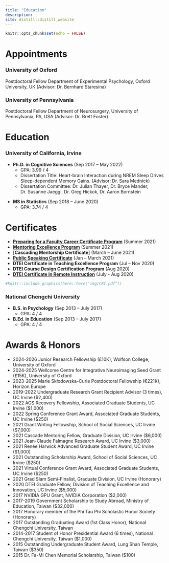 ```yaml
---
title: "Education"
description:
site: distill::distill_website
---
```


```r
knitr::opts_chunk$set(echo = FALSE)
```

# Appointments
### University of Oxford
Postdoctoral Fellow
Department of Experimental Psychology, Oxford University, UK (Advisor: Dr. Bernhard Staresina)

### University of Pennsylvania
Postdoctoral Fellow
Department of Neurosurgery, University of Pennsylvania, PA, USA (Advisor: Dr. Brett Foster)

\newpage

# Education
### University of California, Irvine
- **Ph.D. in Cognitive Sciences** (Sep 2017 – May 2022)
  - GPA: 3.99 / 4
  - Dissertation Title: Heart-brain Interaction during NREM Sleep Drives Sleep-dependent Memory Gains. (Advisor: Dr. Sara Mednick)
  - Dissertation Committee: Dr. Julian Thayer, Dr. Bryce Mander, Dr. Susanne Jaeggi, Dr. Greg Hickok, Dr. Aaron Bornstein
  
\newpage
- **MS in Statistics** (Sep 2018 – June 2020)
  + GPA: 3.74 / 4
  
\newpage

# Certificates

- [**Preparing for a Faculty Career Certificate Program**](https://github.com/pinchunc/certificates/blob/main/Pin-Chun%20Chen_PFFC%20Certificate.pdf) (Summer 2021)
- [**Mentoring Excellence Program**](https://github.com/pinchunc/certificates/blob/main/Pin-Chun%20Chen_MEP%20Certificate.pdf) (Summer 2021)
- [**Cascading Mentorship Certificate**] (March – June 2021)
- [**Public Speaking Certificate**](https://github.com/pinchunc/certificates/blob/main/Public%20Speaking%20Certificate%20-%20Pin-Chun%20Chen.pdf) (Jan – March 2021)
- **DTEI Certificate in Teaching Excellence Program** (Jul – Nov 2020)
- [**DTEI Course Design Certification Program**](https://raw.githubusercontent.com/pinchunc/certificates/013665983e1a91defe6ad0d849e24c195d680b8d/CDCP.pdf) (Aug 2020)
- [**DTEI Certificate in Remote Instruction**](https://raw.githubusercontent.com/pinchunc/certificates/013665983e1a91defe6ad0d849e24c195d680b8d/CRI.pdf) (July - Aug 2020) 



```r
#knitr::include_graphics(here::here("img/CRI.pdf"))
```


\newpage
\newpage

### National Chengchi University
- **B.S. in Psychology** (Sep 2013 – July 2017)
  + GPA: 4 / 4
- **B.Ed. in Education** (Sep 2013 – July 2017)
  + GPA: 4 / 4

# Awards & Honors
- 2024-2026	Junior Research Fellowship (£10K), Wolfson College, University of Oxford
- 2024-2025	Wellcome Centre for Integrative Neuroimaging Seed Grant (£15K), University of Oxford
- 2023-2025	Marie Skłodowska-Curie Postdoctoral Fellowship (€221K), Horizon Europe
- 2019-2022	Undergraduate Research Grant Recipient Advisor (3 times), UC Irvine ($2,400)
- 2022 AGS Recovery Fellowship, Associated Graduate Students, UC Irvine ($1,000)
- 2022 Spring Conference Grant Award, Associated Graduate Students, UC Irvine ($250)
- 2021 Grant Writing Fellowship, School of Social Sciences, UC Irvine ($7,000)
- 2021 Cascade Mentoring Fellow, Graduate Division, UC Irvine ($6,000)
- 2021 Jean-Claude Falmagne Research Award, UC Irvine ($3,000)
- 2021 Renée Harwick Advanced Graduate Student Award, UC Irvine ($1,000)
- 2021 Outstanding Scholarship Award, School of Social Sciences, UC Irvine ($250)
- 2021 Virtual Conference Grant Award, Associated Graduate Students, UC Irvine ($250)
- 2021 Grad Slam Semi-Finalist, Graduate Division, UC Irvine (Honorary)
- 2020 DTEI Graduate Fellow, Division of Teaching Excellence and Innovation, UC Irvine ($5,000)
- 2017 NVIDIA GPU Grant, NVIDIA Corporation ($2,000)
- 2017-2019	Government Scholarship to Study Abroad, Ministry of Education, Taiwan ($32,000)
- 2017 Honorary member of the Phi Tau Phi Scholastic Honor Society (Honorary)
- 2017 Outstanding Graduating Award (1st Class Honor), National Chengchi University, Taiwan
- 2014-2017	Student of Honor Presidential Award (6 times), National Chengchi University, Taiwan ($1,000)
- 2015 Outstanding Undergraduate Student Award, Lung Shan Temple, Taiwan ($350)
- 2015 Dr. Fa-Mi Chen Memorial Scholarship, Taiwan ($100)